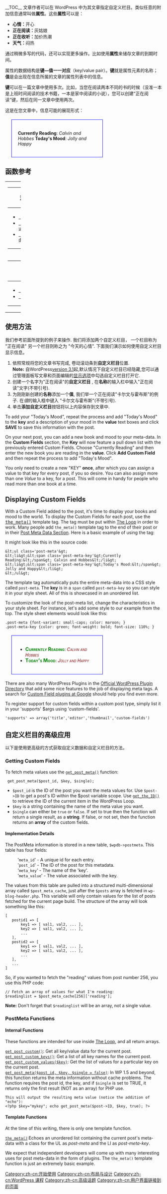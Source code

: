 {{Languages|
{{en|Custom Fields}}
{{es|Using Custom Fields}}
{{nl|Custom Fields}}
{{ja|カスタムフィールドの使い方}}
{{mk|Посебни Полиња}}
{{pt-br|Campos Personalizados}}
{{ru|Произвольные поля}}
{{zh-cn|自定义栏目}}
}}
__TOC__
文章作者可以在 WordPress 中为其文章指定自定义栏目。类似任意的附加信息通常叫做'''属性'''。这些'''属性'''可以是：

* '''心情：'''开心
* '''正在阅读：'''灰姑娘
* '''正在收听：'''加价热潮
* '''天气：'''闷热

通过稍微多写的代码，还可以实现更多操作。比如使用'''属性'''来储存文章的到期时间。

属性的数据结构是'''键—值一一对应'''（key/value pair）。'''键'''就是属性元素的名称；'''值'''是会出现在信息所属的文章的属性列表中的信息。

'''键'''可以在一篇文章中使用多次。比如，当您在阅读两本不同的书的时候（没准一本是上班时间阅读的技术书籍，一本是家中阅读的小说），您可以创建“正在阅读”键，然后在同一文章中使用两次。

这是在您文章中，信息可能的展现形式：

{{zh-cn:Stub}}

<div style="border:1px solid blue; width:50%; margin: 20px; padding:20px">'''Currently  Reading''': ''Calvin and Hobbes''
'''Today's Mood''': ''Jolly and Happy''
</div>

== 函数参考 ==

{| cellspacing="10" width="100%"
|- valign="top"
| width="50%" |

{| class="widefat"
|- style="background:#464646; color:#d7d7d7;"
! '''添加, 更新, 删除'''
|-
|
* <tt>[[Function Reference/add post meta | add_post_meta()]]</tt>
* <tt>[[Function Reference/update_post_meta | update_post_meta()]]</tt>
* <tt>[[Function Reference/delete post meta | delete_post_meta()]]</tt>
|}

| width="50%" |

{| class="widefat"
|- style="background:#464646; color:#d7d7d7;"
! '''自定义 值/键'''
|-
|
* <tt>[[Function Reference/get post custom | get_post_custom()]]</tt>
* <tt>[[Function Reference/get post custom values | get_post_custom_values()]]</tt>
* <tt>[[Function Reference/get post custom keys | get_post_custom_keys()]]</tt> 
|}

|- valign="top"
| colspan="2" |

{| class="widefat"
|- style="background:#464646; color:#d7d7d7;"
! '''模板标签'''
|-
|
* <tt>[[Template Tags/the meta | the_meta()]]</tt>
* <tt>[[Function Reference/get post meta | get_post_meta()]]</tt>
|}

|}

==使用方法==

我们参考前面所提到的例子来操作. 我们将添加两个自定义栏目， 一个栏目称为 "正在阅读" 另一个栏目则称之为 "今天的心情". 下面我们演示如何使用自定义栏目显示信息。

# 依照常规将您的文章书写完成, 卷动滚动条到'''自定义栏目'''位置.<br>'''Note:''' 自WordPress[[Version 3.1|version 3.1]]起,默认情况下自定义栏目已经隐藏,您可以通过管理面板写文章和页面编辑的[[Administration Panels#Screen_Options|显示选项]]中勾选自定义栏目打开它.
# 创建一个名字为"正在阅读"的'''自定义栏目''' , 在'''名称'''的输入栏中输入"正在阅读"文字(不带引号).
# 为刚刚新创建的'''名称'''添加一个'''值''', 我们举一个正在阅读"卡尔文与霍布斯"的例子. 在''值''的输入框中键入 "卡尔文与霍布斯"(不带引号).
# 单击'''添加自定义栏目'''按钮将以上内容保存到文章中.

To add your "Today's Mood", repeat the process and add "Today's Mood" to the '''key''' and a description of your mood in the '''value''' text boxes and click '''SAVE''' to save this information with the post.

On your next post, you can add a new book and mood to your meta-data.  In the '''Custom Fields''' section, the '''Key''' will now feature a pull down list with the previously entered Custom Fields. Choose "Currently Reading" and then enter the new book you are reading in the '''value'''.  Click '''Add Custom Field''' and then repeat the process to add "Today's Mood".

You only need to create a new "KEY" '''once''', after which you can assign a value to that key for every post, if you so desire. You can also assign more than one ''Value'' to a key, for a post. This will come in handy for people who read more than one book at a time.

==Displaying Custom Fields==

With a Custom Field added to the post, it's time to display your books and mood to the world.  To display the Custom Fields for each post, use the <tt>[[Template_Tags/the_meta|the_meta()</tt>]] template tag. The tag must be put within [[The Loop]] in order to work.  Many people add <tt>the_meta()</tt> template tag to the end of their post or in their [[Post Meta Data Section]]. Here is a basic example of using the tag:

 <?php the_meta(); ?>

It might look like this in the source code:

<pre>&lt;ul class='post-meta'&gt;
&lt;li&gt;&lt;span class='post-meta-key'&gt;Curently Reading:&lt;/span&gt; Calvin and Hobbes&lt;/li&gt;
&lt;li&gt;&lt;span class='post-meta-key'&gt;Today's Mood:&lt;/span&gt; Jolly and Happy&lt;/li&gt;
&lt;/ul&gt;</pre>

The template tag automatically puts the entire meta-data into a CSS style called <tt>post-meta</tt>. The '''key''' is in a <tt>span</tt> called <tt>post-meta-key</tt> so you can style it in your style sheet.  All of this is showcased in an unordered list.

To customize the look of the post-meta list, change the characteristics in your style sheet.  For instance, let's add some style to our example from the top.  The style sheet elements would look like this:

<pre>.post-meta {font-variant: small-caps; color: maroon; }
.post-meta-key {color: green; font-weight: bold; font-size: 110%; }</pre>

<div style="border:1px solid blue; width:50%; margin: 20px; padding:20px">
* <span style="font-size:110%; color: green; font-weight:bold; font-variant: small-caps">Currently  Reading</span>: <span style="font-style:italic; color: maroon; font-variant: small-caps">Calvin and Hobbes</span>
* <span style="font-size:110%; color: green; font-weight:bold; font-variant: small-caps">Today's Mood</span>: <span style="font-style:italic; color: maroon; font-variant: small-caps">Jolly and Happy</span>
</div>

There are also many WordPress Plugins in the [http://wordpress.org/extend/plugins/ Official WordPress Plugin Directory] that add some nice features to the job of displaying meta tags. A search for [http://www.google.com/search?hl=en&q=custom+fields+plugin+wordpress&btnG=Google+Search Custom Field plugins at Google] should help you find even more.

To register support for custom fields within a custom post type, simply list it in your 'supports' $args using 'custom-fields'.
<pre>
'supports' => array('title','editor','thumbnail','custom-fields')
</pre>

==自定义栏目的高级应用==

以下是使用更高级的方式获取自定义数据和自定义栏目的方法。

===Getting Custom Fields===
To fetch meta values use the <tt>[[Function Reference/get post meta|get_post_meta()]]</tt> function:

  get_post_meta($post_id, $key, $single);

*<tt>$post_id</tt> is the ID of the post you want the meta values for. Use <tt>$post->ID</tt> to get a post's ID within the $post variable scope. Use <tt>[[Function_Reference/get_the_ID|get_the_ID()]]</tt> to retrieve the ID of the current item in the WordPress Loop.
*<tt>$key</tt> is a string containing the name of the meta value you want.
*<tt>$single</tt> can either be <tt>true</tt> or <tt>false</tt>. If set to true then the function will return a single result, as a '''string'''. If false, or not set, then the function returns an '''array''' of the custom fields.

====Implementation Details====
The PostMeta information is stored in a new table, <tt>$wpdb->postmeta</tt>. This table has four fields:

:'<tt>meta_id</tt>' - A unique id for each entry.
:'<tt>post_id</tt>' - The ID of the post for this metadata.
:'<tt>meta_key</tt>' - The name of the 'key'.
:'<tt>meta_value</tt>' - The value associated with the key.

The values from this table are pulled into a structured multi-dimensional array called <tt>$post_meta_cache</tt>, just after the <tt>$posts</tt> array is fetched in <tt>wp-blog-header.php</tt>. This variable will only contain values for the list of posts fetched for the current page build. The structure of the array will look something like this:

 [
 	postid1 => [
 		key1 => [ val1, val2, ... ],
 		key2 => [ val1, val2, ... ],
 		...
 	],
 	postid2 => [
 		key1 => [ val1, val2, ... ],
 		key2 => [ val1, val2, ... ],
 		...
 	],
 	...
 ]

So, if you wanted to fetch the "reading" values from post number 256, you use this PHP code:

 // Fetch an array of values for what I'm reading:
 $readinglist = $post_meta_cache[256]['reading'];

'''Note:''' Don't forget that <tt>$readinglist</tt> will be an array, not a single value.

===PostMeta Functions===

====Internal Functions====

These functions are intended for use inside [[The Loop]], and all return arrays.

;<tt>[[Function Reference/get post custom|get_post_custom()]]</tt>: Get all key/value data for the current post.
;<tt>[[Function Reference/get post custom keys|get_post_custom_keys()]]</tt>: Get a list of all key names for the current post.
;<tt>[[Function Reference/get post custom values|get_post_custom_values($key)]]</tt>: Get the list of values for a particular key on the current post.
;<tt>[[Function Reference/get post meta|get_post_meta($post_id, $key, $single = false)]]</tt>: In WP 1.5 and beyond, this function returns the meta information without cache problems. The function requires the post id, the key, and if <tt>$single</tt> is set to TRUE, it returns only the first result (NOT as an array) for PHP use.

<pre>This will output the resulting meta value (notice the addition of "echo"):
<?php $key="mykey"; echo get_post_meta($post->ID, $key, true); ?></pre>

====Template Functions====

At the time of this writing, there is only one template function.

;<tt>[[Template Tags/the_meta|the_meta()]]</tt>:Echoes an unordered list containing the current post's meta-data with a class for the UL as ''post-meta'' and the LI as ''post-meta-key''.

We expect that independent developers will come up with many interesting uses for post meta-data in the form of plugins. The <tt>the_meta()</tt> template function is just an extremely basic example.

[[Category:zh-cn:开始使用]]
[[Category:zh-cn:布局与设计]]
[[Category:zh-cn:WordPress 课程]]
[[Category:zh-cn:高级话题]]
[[Category:zh-cn:用户界面链接到的页面]]